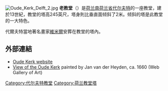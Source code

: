 {{noteTA|
T=zh-hk:老教堂 (代爾夫特); zh-tw:老教堂 (台夫特); zh-hans:老教堂 (代尔夫特);|
1=zh-hk:代爾夫特; zh-tw:台夫特; zh-hans:代尔夫特;}}
{{unreferenced|time=2015-06-15T08:46:10+00:00}}
[[File:Oude_Kerk_Delft_2.jpg|thumb]]
'''老教堂'''（{{lang-nl|Oude Kerk}}）是[[荷兰|荷兰]][[南荷兰省|南荷兰省]][[代尔夫特|代尔夫特]]的一座教堂，建於13世紀，教堂的塔高245英尺，塔身則比垂直面倾斜了2米。倾斜的塔是此教堂的一大特色。

代爾夫特當地著名畫家[[維米爾|維米爾]]安葬在教堂的塔內。

==外部連結==
{{Commons category|Oude Kerk (Delft)}}
* [https://web.archive.org/web/20090201173908/http://www.oudekerk-delft.nl/eng/kerkgebouw/index.html Oude Kerk website]
* [http://www.wga.hu/art/h/heyden/view_d.jpg View of the Oude Kerk] {{Wayback|url=http://www.wga.hu/art/h/heyden/view_d.jpg |date=20120924235242 }} painted by Jan van der Heyden, ca. 1660 (Web Gallery of Art)

{{coord|52|0|45|N|4|21|19|E|type:landmark_region:NL-ZH|display=title}}


[[Category:代尔夫特教堂|Category:代尔夫特教堂]]
[[Category:荷兰教堂塔|Category:荷兰教堂塔]]